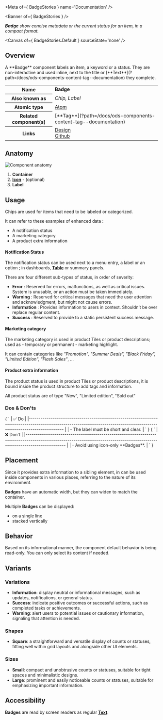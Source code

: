 
<Meta of={ BadgeStories } name='Documentation' />

<Banner of={ BadgeStories } />

_**Badge** show concise metadata or the current status for an item, in a compact format._

<Canvas of={ BadgeStories.Default } sourceState='none' />

## Overview
<div>
  <div id='description'>
    A **Badge** component labels an item, a keyword or a status. They are non-interactive and used inline, next to the
    title or [**Text**](?path=/docs/ods-components-content-tag--documentation) they complete.
  </div>
  <table>
    <tbody>
    <tr>
      <th scope="row">Name</th>
      <td><strong>Badge</strong></td>
    </tr>
    <tr>
      <th scope="row">Also known as</th>
      <td><em>Chip, Label</em></td>
    </tr>
    <tr>
      <th scope="row">Atomic type</th>
      <td>
        <a href='https://atomicdesign.bradfrost.com/chapter-2/#atoms'>Atom<OdsIcon
          name={ ODS_ICON_NAME.externalLink }
          style={ { fontSize: '.7rem', paddingLeft: '.3rem', paddingRight: '.2rem' } }></OdsIcon></a>
      </td>
    </tr>
    <tr>
      <th scope="row">Related component(s)</th>
      <td>
        [**Tag**](?path=/docs/ods-components-content-tag--documentation)
      </td>
    </tr>
    <tr>
      <th scope="row">Links</th>
      <td>
        <a href='https://www.figma.com/proto/tIKzHa5KvHHyosgIgyBswB/Design-Tokens'>Design<OdsIcon
          name={ ODS_ICON_NAME.externalLink }
          style={ { fontSize: '.7rem', paddingLeft: '.3rem', paddingRight: '.2rem' } }></OdsIcon></a><br />
        <a href='https://github.com/ovh/design-system/tree/master/packages/components/src/badge'>Github<OdsIcon
          name={ ODS_ICON_NAME.externalLink }
          style={ { fontSize: '.7rem', paddingLeft: '.3rem', paddingRight: '.2rem' } }></OdsIcon></a>
      </td>
    </tr>
    </tbody>
  </table>
</div>

## Anatomy

![Component anatomy](components/badge/anatomy.png "Component anatomy")
  1. **Container**
  2. [**Icon**](?path=/docs/ods-components-content-icon--documentation) - (optional)
  3. **Label**

## Usage

Chips are used for items that need to be labeled or categorized.

It can refer to these examples of enhanced data :
* A notification status
* A marketing category
* A product extra information

#### Notification Status

The notification status can be used next to a menu entry, a label or an option ; in dashboards, [**Table**](?path=/docs/ods-components-layout-table--documentation) or summary panels.

There are four different sub-types of status, in order of severity:
* **Error** : Reserved for errors, malfunctions, as well as critical issues. System is unusable, or an action must be taken immediately.
* **Warning** : Reserved for critical messages that need the user attention and acknowledgment, but might not cause errors.
* **Information** : Provides information to users in context. Shouldn’t be over replace regular content.
* **Success** : Reserved to provide to a static persistent success message.

#### Marketing category

The marketing category is used in product Tiles or product descriptions; used as - temporary or permanent - marketing highlight.

It can contain categories like _"Promotion", "Summer Deals", "Black Friday", "Limited Edition", "Flash Sales"_, ...

#### Product extra information

The product status is used in product Tiles or product descriptions, it is bound inside the product structure to add tags and information.

All product status are of type "New", "Limited edition", "Sold out"

### Dos & Don'ts

<Markdown>
  { `
| ✅ Do                                                                                                                                                                           |
|------------------------------------------------------------------------------------------------------------------------------------------------------------------------------ |
| - The label must be short and clear.                                                                                                                                           |
` }
</Markdown>

<Markdown>
  { `
| ❌ Don't                                                                                                                                                                          |
|-------------------------------------------------------------------------------------------------------------------------------------------------------------------------------- |
| - Avoid using icon-only **Badges**.                                                                                                                                              |
` }
</Markdown>

## Placement

Since it provides extra information to a sibling element, in can be used inside components in various places, referring to the nature of its environment.

**Badges** have an automatic width, but they can widen to match the container.

Multiple **Badges** can be displayed:
* on a single line
* stacked vertically

## Behavior

Based on its informational manner, the component default behavior is being read-only. You can only select its content if needed.

## Variants

### Variations

- **Information**: display neutral or informational messages, such as updates, notifications, or general status.
- **Success**: indicate positive outcomes or successful actions, such as completed tasks or achievements.
- **Warning**: alert users to potential issues or cautionary information, signaling that attention is needed.

### Shapes

- **Square**: a straightforward and versatile display of counts or statuses, fitting well within grid layouts and alongside other UI elements.

### Sizes

- **Small**: compact and unobtrusive counts or statuses, suitable for tight spaces and minimalistic designs.
- **Large**: prominent and easily noticeable counts or statuses, suitable for emphasizing important information.

## Accessibility

**Badges** are read by screen readers as regular [**Text**](?path=/docs/ods-components-content-tag--documentation).
